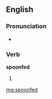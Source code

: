 ==English==

===Pronunciation===
* {{a|UK}} {{IPA|/ˈspuːnfɛd/|lang=en}}

===Verb===
'''spoonfed'''

# {{en-past of|spoonfeed}}

[[mg:spoonfed]]